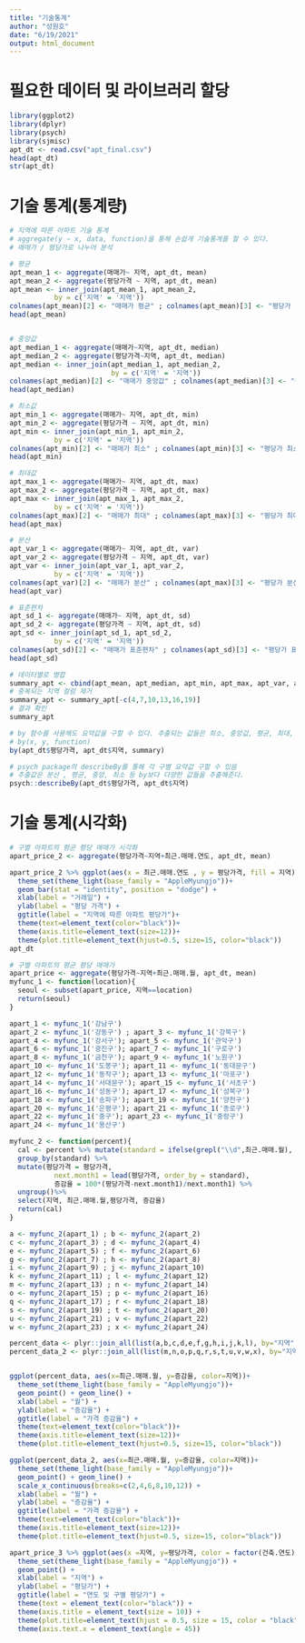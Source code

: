 ```yaml
---
title: "기술통계"
author: "성원호"
date: "6/19/2021"
output: html_document
---
```

# 필요한 데이터 및 라이브러리 할당
```r
library(ggplot2)
library(dplyr)
library(psych)
library(sjmisc)
apt_dt <- read.csv("apt_final.csv")
head(apt_dt)
str(apt_dt)
```

# 기술 통계(통계량)
```r
# 지역에 따른 아파트 기술 통계
# aggregate(y ~ x, data, function)을 통해 손쉽게 기술통계를 할 수 있다.
# 매매가 / 평당가로 나누어 분석

# 평균
apt_mean_1 <- aggregate(매매가~ 지역, apt_dt, mean)
apt_mean_2 <- aggregate(평당가격 ~ 지역, apt_dt, mean)
apt_mean <- inner_join(apt_mean_1, apt_mean_2,
           by = c('지역' = '지역'))
colnames(apt_mean)[2] <- "매매가 평균" ; colnames(apt_mean)[3] <- "평당가 평균"
head(apt_mean)


# 중앙값
apt_median_1 <- aggregate(매매가~지역, apt_dt, median)
apt_median_2 <- aggregate(평당가격~지역, apt_dt, median)
apt_median <- inner_join(apt_median_1, apt_median_2,
                         by = c('지역' = '지역'))
colnames(apt_median)[2] <- "매매가 중앙값" ; colnames(apt_median)[3] <- "평당가 중앙값"
head(apt_median)

# 최소값
apt_min_1 <- aggregate(매매가~ 지역, apt_dt, min)
apt_min_2 <- aggregate(평당가격 ~ 지역, apt_dt, min)
apt_min <- inner_join(apt_min_1, apt_min_2,
           by = c('지역' = '지역'))
colnames(apt_min)[2] <- "매매가 최소" ; colnames(apt_min)[3] <- "평당가 최소"
head(apt_min)

# 최대값
apt_max_1 <- aggregate(매매가~ 지역, apt_dt, max)
apt_max_2 <- aggregate(평당가격 ~ 지역, apt_dt, max)
apt_max <- inner_join(apt_max_1, apt_max_2,
           by = c('지역' = '지역'))
colnames(apt_max)[2] <- "매매가 최대" ; colnames(apt_max)[3] <- "평당가 최대"
head(apt_max)

# 분산
apt_var_1 <- aggregate(매매가~ 지역, apt_dt, var)
apt_var_2 <- aggregate(평당가격 ~ 지역, apt_dt, var)
apt_var <- inner_join(apt_var_1, apt_var_2,
           by = c('지역' = '지역'))
colnames(apt_var)[2] <- "매매가 분산" ; colnames(apt_max)[3] <- "평당가 분산"
head(apt_var)

# 표준편차
apt_sd_1 <- aggregate(매매가~ 지역, apt_dt, sd)
apt_sd_2 <- aggregate(평당가격 ~ 지역, apt_dt, sd)
apt_sd <- inner_join(apt_sd_1, apt_sd_2,
           by = c('지역' = '지역'))
colnames(apt_sd)[2] <- "매매가 표준편차" ; colnames(apt_sd)[3] <- "평당가 표준편차"
head(apt_sd)

# 데이터별로 병합
summary_apt <- cbind(apt_mean, apt_median, apt_min, apt_max, apt_var, apt_sd)
# 중복되는 지역 컬럼 제거
summary_apt <- summary_apt[-c(4,7,10,13,16,19)]
# 결과 확인
summary_apt

# by 함수를 사용해도 요약값을 구할 수 있다. 추출되는 값들은 최소, 중앙값, 평균, 최대, 1/3분위수
# by(x, y, function)
by(apt_dt$평당가격, apt_dt$지역, summary)

# psych package의 describeBy를 통해 각 구별 요약값 구할 수 있음
# 추출값은 분산 , 평균, 중앙, 최소 등 by보다 다양한 값들을 추출해준다.
psych::describeBy(apt_dt$평당가격, apt_dt$지역)
```

# 기술 통계(시각화)
```r
# 구별 아파트의 평균 평당 매매가 시각화
apart_price_2 <- aggregate(평당가격~지역+최근.매매.연도, apt_dt, mean)

apart_price_2 %>% ggplot(aes(x = 최근.매매.연도 , y = 평당가격, fill = 지역)) + #연도와 평당가격을 각각 x축, y축으로 놓고 지역별로 아파트 가격을 대표할 수 있는 값을 시각화한다.
  theme_set(theme_light(base_family = "AppleMyungjo"))+
  geom_bar(stat = "identity", position = "dodge") +
  xlab(label = "거래일") +
  ylab(label = "평당 가격") +
  ggtitle(label = "지역에 따른 아파트 평당가")+
  theme(text=element_text(color="black"))+
  theme(axis.title=element_text(size=12))+
  theme(plot.title=element_text(hjust=0.5, size=15, color="black"))
apt_dt

# 구별 아파트의 평균 평당 매매가 
apart_price <- aggregate(평당가격~지역+최근.매매.월, apt_dt, mean)
myfunc_1 <- function(location){
  seoul <- subset(apart_price, 지역==location)
  return(seoul)
}

apart_1 <- myfunc_1('강남구')
apart_2 <- myfunc_1('강동구') ; apart_3 <- myfunc_1('강북구')
apart_4 <- myfunc_1('강서구'); apart_5 <- myfunc_1('관악구')
apart_6 <- myfunc_1('광진구'); apart_7 <- myfunc_1('구로구')
apart_8 <- myfunc_1('금천구'); apart_9 <- myfunc_1('노원구')
apart_10 <- myfunc_1('도봉구'); apart_11 <- myfunc_1('동대문구')
apart_12 <- myfunc_1('동작구'); apart_13 <- myfunc_1('마포구')
apart_14 <- myfunc_1('서대문구'); apart_15 <- myfunc_1('서초구')
apart_16 <- myfunc_1('성동구'); apart_17 <- myfunc_1('성북구')
apart_18 <- myfunc_1('송파구'); apart_19 <- myfunc_1('양천구')
apart_20 <- myfunc_1('은평구'); apart_21 <- myfunc_1('종로구')
apart_22 <- myfunc_1('중구'); apart_23 <- myfunc_1('중랑구')
apart_24 <- myfunc_1('용산구')

myfunc_2 <- function(percent){
  cal <- percent %>% mutate(standard = ifelse(grepl("\\d",최근.매매.월), "First", 최근.매매.월)) %>%
  group_by(standard) %>%
  mutate(평당가격 = 평당가격,
           next.month1 = lead(평당가격, order_by = standard),
           증감율 = 100*(평당가격-next.month1)/next.month1) %>%
  ungroup()%>%
  select(지역, 최근.매매.월,평당가격, 증감율)
  return(cal)
}

a <- myfunc_2(apart_1) ; b <- myfunc_2(apart_2)
c <- myfunc_2(apart_3) ; d <- myfunc_2(apart_4)
e <- myfunc_2(apart_5) ; f <- myfunc_2(apart_6)
g <- myfunc_2(apart_7) ; h <- myfunc_2(apart_8)
i <- myfunc_2(apart_9) ; j <- myfunc_2(apart_10)
k <- myfunc_2(apart_11) ; l <- myfunc_2(apart_12)
m <- myfunc_2(apart_13) ; n <- myfunc_2(apart_14)
o <- myfunc_2(apart_15) ; p <- myfunc_2(apart_16)
q <- myfunc_2(apart_17) ; r <- myfunc_2(apart_18)
s <- myfunc_2(apart_19) ; t <- myfunc_2(apart_20)
u <- myfunc_2(apart_21) ; v <- myfunc_2(apart_22)
w <- myfunc_2(apart_23) ; x <- myfunc_2(apart_24)

percent_data <- plyr::join_all(list(a,b,c,d,e,f,g,h,i,j,k,l), by="지역", type="full")
percent_data_2 <- plyr::join_all(list(m,n,o,p,q,r,s,t,u,v,w,x), by="지역", type="full")


ggplot(percent_data, aes(x=최근.매매.월, y=증감율, color=지역))+
  theme_set(theme_light(base_family = "AppleMyungjo"))+
  geom_point() + geom_line() +
  xlab(label = "월") +
  ylab(label = "증감율") +
  ggtitle(label = "가격 증감율") +
  theme(text=element_text(color="black"))+
  theme(axis.title=element_text(size=12))+
  theme(plot.title=element_text(hjust=0.5, size=15, color="black"))

ggplot(percent_data_2, aes(x=최근.매매.월, y=증감율, color=지역))+
  theme_set(theme_light(base_family = "AppleMyungjo"))+
  geom_point() + geom_line() +
  scale_x_continuous(breaks=c(2,4,6,8,10,12)) +
  xlab(label = "월") +
  ylab(label = "증감율") +
  ggtitle(label = "가격 증감율") +
  theme(text=element_text(color="black"))+
  theme(axis.title=element_text(size=12))+
  theme(plot.title=element_text(hjust=0.5, size=15, color="black"))

apart_price_3 %>% ggplot(aes(x =지역, y=평당가격, color = factor(건축.연도)))+
  theme_set(theme_light(base_family = "AppleMyungjo")) +
  geom_point() +
  xlab(label = "지역") +
  ylab(label = "평당가") +
  ggtitle(label = "연도 및 구별 평당가") +
  theme(text = element_text(color="black")) +
  theme(axis.title = element_text(size = 10)) +
  theme(plot.title=element_text(hjust = 0.5, size = 15, color = "black"))+
  theme(axis.text.x = element_text(angle = 45))
```
